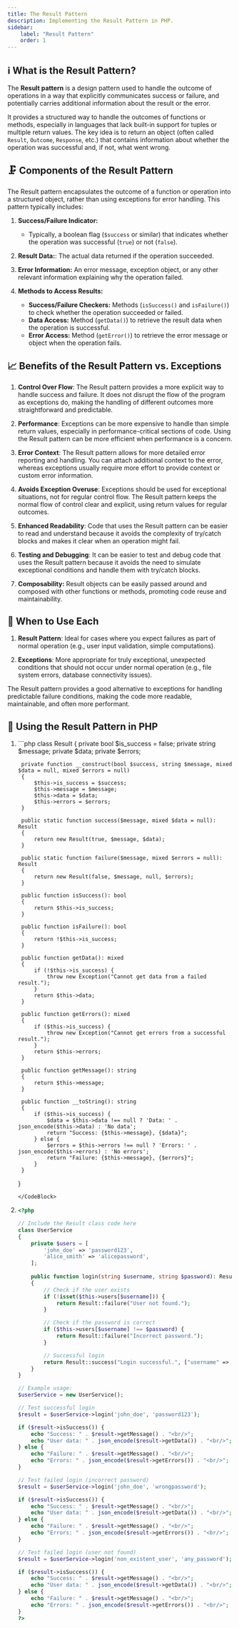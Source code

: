 ```yaml
---
title: The Result Pattern
description: Implementing the Result Pattern in PHP.
sidebar:
    label: "Result Pattern"
    order: 1
---
```



## ℹ What is the Result Pattern?

The **Result pattern** is a design pattern used to handle the outcome of operations in a way that explicitly communicates success or failure, and potentially carries additional information about the result or the error.

It provides a structured way to handle the outcomes of functions or methods, especially in languages that lack built-in support for tuples or multiple return values. The key idea is to return an object (often called `Result`, `Outcome`, `Response`, etc.) that contains information about whether the operation was successful and, if not, what went wrong.

## 🗜 Components of the Result Pattern

The Result pattern encapsulates the outcome of a function or operation into a structured object, rather than using exceptions for error handling. This pattern typically includes:

1. **Success/Failure Indicator:**
   - Typically, a boolean flag (`$success` or similar) that indicates whether the operation was successful (`true`) or not (`false`).

2. **Result Data:**: The actual data returned if the operation succeeded.

3. **Error Information:** An error message, exception object, or any other relevant information explaining why the operation failed.

4. **Methods to Access Results:**
   - **Success/Failure Checkers:** Methods (`isSuccess()` and `isFailure()`) to check whether the operation succeeded or failed.
   - **Data Access:** Method (`getData()`) to retrieve the result data when the operation is successful.
   - **Error Access:** Method (`getError()`) to retrieve the error message or object when the operation fails.

## 📈 Benefits of the Result Pattern vs. Exceptions

1. **Control Over Flow**: The Result pattern provides a more explicit way to handle success and failure. It does not disrupt the flow of the program as exceptions do, making the handling of different outcomes more straightforward and predictable.

2. **Performance**: Exceptions can be more expensive to handle than simple return values, especially in performance-critical sections of code. Using the Result pattern can be more efficient when performance is a concern.

3. **Error Context**: The Result pattern allows for more detailed error reporting and handling. You can attach additional context to the error, whereas exceptions usually require more effort to provide context or custom error information.

4. **Avoids Exception Overuse**: Exceptions should be used for exceptional situations, not for regular control flow. The Result pattern keeps the normal flow of control clear and explicit, using return values for regular outcomes.

5. **Enhanced Readability**: Code that uses the Result pattern can be easier to read and understand because it avoids the complexity of try/catch blocks and makes it clear when an operation might fail.

6. **Testing and Debugging**: It can be easier to test and debug code that uses the Result pattern because it avoids the need to simulate exceptional conditions and handle them with try/catch blocks.

7. **Composability:** Result objects can be easily passed around and composed with other functions or methods, promoting code reuse and maintainability.

## 📅 When to Use Each

1. **Result Pattern**: Ideal for cases where you expect failures as part of normal operation (e.g., user input validation, simple computations).
  
2. **Exceptions**: More appropriate for truly exceptional, unexpected conditions that should not occur under normal operation (e.g., file system errors, database connectivity issues).

<Aside type="tip">
The Result pattern provides a good alternative to exceptions for handling predictable failure conditions, making the code more readable, maintainable, and often more performant.
</Aside>

## 🚀 Using the Result Pattern in PHP 
 
<Steps>

1. <CodeBlock title="PHP implementation of the Result pattern">
    ```php
    class Result
    {
        private bool $is_success = false;
        private string $message;
        private $data;
        private $errors;

        private function __construct(bool $success, string $message, mixed $data = null, mixed $errors = null)
        {
            $this->is_success = $success;
            $this->message = $message;
            $this->data = $data;
            $this->errors = $errors;
        }

        public static function success($message, mixed $data = null): Result
        {
            return new Result(true, $message, $data);
        }

        public static function failure($message, mixed $errors = null): Result
        {
            return new Result(false, $message, null, $errors);
        }

        public function isSuccess(): bool
        {
            return $this->is_success;
        }

        public function isFailure(): bool
        {
            return !$this->is_success;
        }

        public function getData(): mixed
        {
            if (!$this->is_success) {
                throw new Exception("Cannot get data from a failed result.");
            }
            return $this->data;
        }

        public function getErrors(): mixed
        {
            if ($this->is_success) {
                throw new Exception("Cannot get errors from a successful result.");
            }
            return $this->errors;
        }

        public function getMessage(): string
        {
            return $this->message;
        }

        public function __toString(): string
        {
            if ($this->is_success) {
                $data = $this->data !== null ? 'Data: ' . json_encode($this->data) : 'No data';
                return "Success: {$this->message}, {$data}";
            } else {
                $errors = $this->errors !== null ? 'Errors: ' . json_encode($this->errors) : 'No errors';
                return "Failure: {$this->message}, {$errors}";
            }
        }
    }
    ```
    </CodeBlock>

2. <CodeBlock title="Example #1: Using the Result pattern">

    ```php
    <?php

    // Include the Result class code here
    class UserService
    {
        private $users = [
            'john_doe' => 'password123',
            'alice_smith' => 'alicepassword',
        ];
        
        public function login(string $username, string $password): Result
        {
            // Check if the user exists
            if (!isset($this->users[$username])) {
                return Result::failure("User not found.");
            }

            // Check if the password is correct
            if ($this->users[$username] !== $password) {
                return Result::failure("Incorrect password.");
            }

            // Successful login
            return Result::success("Login successful.", ["username" => $username]);
        }
    }

    // Example usage:
    $userService = new UserService();

    // Test successful login
    $result = $userService->login('john_doe', 'password123');

    if ($result->isSuccess()) {
        echo "Success: " . $result->getMessage() . "<br/>";
        echo "User data: " . json_encode($result->getData()) . "<br/>";
    } else {
        echo "Failure: " . $result->getMessage() . "<br/>";
        echo "Errors: " . json_encode($result->getErrors()) . "<br/>";
    }

    // Test failed login (incorrect password)
    $result = $userService->login('john_doe', 'wrongpassword');

    if ($result->isSuccess()) {
        echo "Success: " . $result->getMessage() . "<br/>";
        echo "User data: " . json_encode($result->getData()) . "<br/>";
    } else {
        echo "Failure: " . $result->getMessage() . "<br/>";
        echo "Errors: " . json_encode($result->getErrors()) . "<br/>";
    }

    // Test failed login (user not found)
    $result = $userService->login('non_existent_user', 'any_password');

    if ($result->isSuccess()) {
        echo "Success: " . $result->getMessage() . "<br/>";
        echo "User data: " . json_encode($result->getData()) . "<br/>";
    } else {
        echo "Failure: " . $result->getMessage() . "<br/>";
        echo "Errors: " . json_encode($result->getErrors()) . "<br/>";
    }
    ?>
    ```
    </CodeBlock>        
</Steps>
